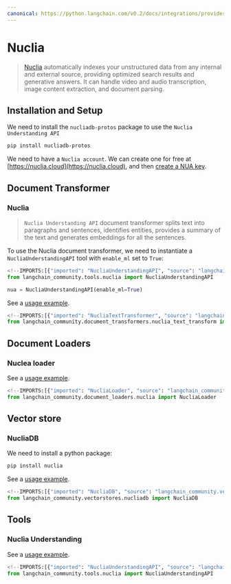 ```yaml
---
canonical: https://python.langchain.com/v0.2/docs/integrations/providers/nuclia/
---
```


# Nuclia

>[Nuclia](https://nuclia.com) automatically indexes your unstructured data from any internal
> and external source, providing optimized search results and generative answers. 
> It can handle video and audio transcription, image content extraction, and document parsing.



## Installation and Setup

We need to install the `nucliadb-protos` package to use the `Nuclia Understanding API`

```bash
pip install nucliadb-protos
```

We need to have a `Nuclia account`. 
We can create one for free at [https://nuclia.cloud](https://nuclia.cloud), 
and then [create a NUA key](https://docs.nuclia.dev/docs/docs/using/understanding/intro).


## Document Transformer

### Nuclia

>`Nuclia Understanding API` document transformer splits text into paragraphs and sentences, 
> identifies entities, provides a summary of the text and generates embeddings for all the sentences.

To use the Nuclia document transformer, we need to instantiate a `NucliaUnderstandingAPI`
tool with `enable_ml` set to `True`:

```python
<!--IMPORTS:[{"imported": "NucliaUnderstandingAPI", "source": "langchain_community.tools.nuclia", "docs": "https://api.python.langchain.com/en/latest/tools/langchain_community.tools.nuclia.tool.NucliaUnderstandingAPI.html", "title": "Nuclia"}]-->
from langchain_community.tools.nuclia import NucliaUnderstandingAPI

nua = NucliaUnderstandingAPI(enable_ml=True)
```

See a [usage example](/docs/integrations/document_transformers/nuclia_transformer).

```python
<!--IMPORTS:[{"imported": "NucliaTextTransformer", "source": "langchain_community.document_transformers.nuclia_text_transform", "docs": "https://api.python.langchain.com/en/latest/document_transformers/langchain_community.document_transformers.nuclia_text_transform.NucliaTextTransformer.html", "title": "Nuclia"}]-->
from langchain_community.document_transformers.nuclia_text_transform import NucliaTextTransformer
```

## Document Loaders

### Nuclea loader

See a [usage example](/docs/integrations/document_loaders/nuclia).

```python
<!--IMPORTS:[{"imported": "NucliaLoader", "source": "langchain_community.document_loaders.nuclia", "docs": "https://api.python.langchain.com/en/latest/document_loaders/langchain_community.document_loaders.nuclia.NucliaLoader.html", "title": "Nuclia"}]-->
from langchain_community.document_loaders.nuclia import NucliaLoader
```

## Vector store

### NucliaDB

We need to install a python package:

```bash
pip install nuclia
```

See a [usage example](/docs/integrations/vectorstores/nucliadb).

```python
<!--IMPORTS:[{"imported": "NucliaDB", "source": "langchain_community.vectorstores.nucliadb", "docs": "https://api.python.langchain.com/en/latest/vectorstores/langchain_community.vectorstores.nucliadb.NucliaDB.html", "title": "Nuclia"}]-->
from langchain_community.vectorstores.nucliadb import NucliaDB
```

## Tools

### Nuclia Understanding

See a [usage example](/docs/integrations/tools/nuclia).

```python
<!--IMPORTS:[{"imported": "NucliaUnderstandingAPI", "source": "langchain_community.tools.nuclia", "docs": "https://api.python.langchain.com/en/latest/tools/langchain_community.tools.nuclia.tool.NucliaUnderstandingAPI.html", "title": "Nuclia"}]-->
from langchain_community.tools.nuclia import NucliaUnderstandingAPI
```